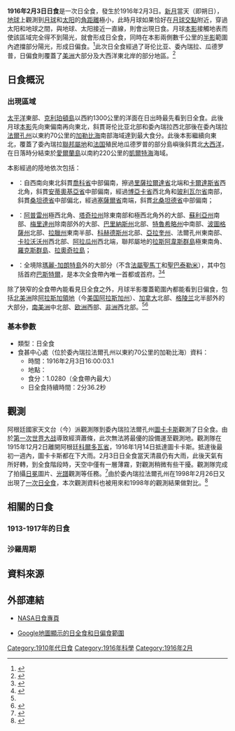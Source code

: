 {{noteTA
|1=zh-cn:玻利瓦尔; zh-tw:玻利瓦
}}
{{Infobox Solar eclipse
| Year        = 1916
| Month       = 2
| Day         = 3
| Type        = 日全食
| Image       = SE1916Feb03T.png
| Image size  = 200px
| Image intro = 1916年2月3日日全食路徑圖
  <!--   日食資料   -->
| Gamma       = 0.4987
| Mag         = 1.0280
| Saros       = 139
| Saros total = 71
| Saros seq   = 24
  <!--     食甚     -->
| Duration    = 2分36.2秒
| Location    = [[委內瑞拉|委內瑞拉]][[法爾孔州|法爾孔州]]以東約70公里的[[加勒比海|加勒比海]]
| Coords      = {{coord|11|7.5|N|67|39.6|W}}
| Width       = 108.4公里
  <!--   開始時間   -->
| Partial     = 
| Start type  = 
| Centre      = 
| Greatest    = 16:00:03.1
  <!--     倒數     -->
| hour        = 16
| minute      = 0
| second      = 3.1
| Duration_s  = 
}}
'''1916年2月3日日食'''是一次日全食，發生於1916年2月3日。[[新月|新月]]當天（即朔日），[[地球|地球]]上觀測到[[月球|月球]]和[[太阳|太阳]]的[[角距離|角距離]]極小，此時月球如果恰好在[[月球交點|月球交點]]附近，穿過太阳和地球之間，與地球、太阳接近一直線，則會出現日食。月球[[本影|本影]]接觸地表而使該區域完全得不到陽光，就會形成日全食，同時在本影兩側數千公里的[[半影|半影]]範圍內遮擋部分陽光，形成日偏食。<ref name="astron">{{cite web|author=樊忠玉|title=日（月）食|url=http://www.astron.ac.cn/bencandy-51-1630-1.htm|publisher=中国天文科普网|accessdate=2016-04-02|archive-date=2014-09-17|archive-url=https://web.archive.org/web/20140917080048/http://www.astron.ac.cn/bencandy-51-1630-1.htm|dead-url=no}}</ref>此次日全食經過了哥伦比亚、委內瑞拉、瓜德罗普，日偏食則覆蓋了[[美洲|美洲]]大部分及大西洋東北岸的部分地區。<ref name="NASAGIF">{{cite web|author=Fred Espenak|title=Total Solar Eclipse of 1910 May 09|url=http://eclipse.gsfc.nasa.gov/SEplot/SEplot1901/SE1916Feb03T.GIF|publisher=NASA Eclipse Web Site|accessdate=2016-04-02|archive-date=2020-10-20|archive-url=https://web.archive.org/web/20201020145605/https://eclipse.gsfc.nasa.gov/SEplot/SEplot1901/SE1916Feb03T.GIF|dead-url=no}}{{en}}</ref>

== 日食概況 ==
=== 出現區域 ===
[[太平洋|太平洋]]東部、[[克利珀頓島|克利珀頓島]]以西約1300公里的洋面在日出時最先看到日全食。此後月球[[本影|本影]]先向東偏南再向東北，斜貫哥伦比亚北部和委內瑞拉西北部後在委內瑞拉[[法爾孔州|法爾孔州]]以東約70公里的[[加勒比海|加勒比海]]南部海域達到最大食分。此後本影繼續向東北，覆蓋了委內瑞拉[[聯邦屬地_(委內瑞拉)|聯邦屬地]]和[[法国|法国]]殖民地瓜德罗普的部分島嶼後斜貫北[[大西洋|大西洋]]，在日落時分結束於[[愛爾蘭島|愛爾蘭島]]以南約220公里的[[凱爾特海|凱爾特海]]海域。

本影經過的陸地依次包括：
*{{COL}}：自西南向東北斜貫[[喬科省|喬科省]]中部偏南，擦過[[里薩拉爾達省|里薩拉爾達省]]北端和[[卡爾達斯省|卡爾達斯省]]西北角，斜貫[[安蒂奧基亞省|安蒂奧基亞省]]中部偏南，經過[[博亞卡省|博亞卡省]]西北角和[[玻利瓦尔省|玻利瓦尔省]]南部，斜貫[[桑坦德省|桑坦德省]]中部偏北，經過[[塞薩爾省|塞薩爾省]]南端，斜貫[[北桑坦德省|北桑坦德省]]中部偏南；
*{{flag|VEN|1905}}：[[阿普雷州|阿普雷州]]極西北角、[[塔奇拉州|塔奇拉州]]除東南部和極西北角外的大部、[[蘇利亞州|蘇利亞州]]南部、[[梅里達州|梅里達州]]除南部外的大部、[[巴里納斯州|巴里納斯州]]北部、[[特魯希略州|特魯希略州]]中南部、[[波圖格薩州|波圖格薩州]]北部、[[拉臘州|拉臘州]]東南半部、[[科赫德斯州|科赫德斯州]]北部、[[亞拉奎州|亞拉奎州]]、法爾孔州東南部、[[卡拉沃沃州|卡拉沃沃州]]西北部、[[阿拉瓜州|阿拉瓜州]]西北端，聯邦屬地的[[拉斯阿韋斯群島|拉斯阿韋斯群島]]極東南角、[[羅克斯群島|羅克斯群島]]、[[拉奧奇拉島|拉奧奇拉島]]；
*{{GLP}}：全境除[[瑪麗-加朗特島|瑪麗-加朗特島]]外的大部分（不含[[法屬聖馬丁|法屬聖馬丁]]和[[聖巴泰勒米|聖巴泰勒米]]），其中包括首府[[巴斯特爾_(瓜德羅普)|巴斯特爾]]，是本次全食帶內唯一首都或首府。<ref>{{cite web|author=Fred Espenak|title=Total Solar Eclipse of 1916 Feb 03 - Google Maps and Solar Eclipse Paths|url=http://eclipse.gsfc.nasa.gov/SEgoogle/SEgoogle1901/SE1916Feb03Tgoogle.html|publisher=NASA Eclipse Web Site|accessdate=2016-04-02|archive-date=2020-10-20|archive-url=https://web.archive.org/web/20201020050812/https://eclipse.gsfc.nasa.gov/SEgoogle/SEgoogle1901/SE1916Feb03Tgoogle.html|dead-url=no}}{{en}}</ref><ref>{{cite web|author=Xavier M. Jubier|title=Eclipse Totale de Soleil du 3 février 1916 - Cartographie Interactive Google (1916 February 3 Total Solar Eclipse - Interactive Google Map)|url=http://xjubier.free.fr/site_pages/solar_eclipses/xSE_GoogleMap3.php?Ecl=+19160203|accessdate=2016-04-02|archive-date=2019-06-09|archive-url=https://web.archive.org/web/20190609104607/http://xjubier.free.fr/site_pages/solar_eclipses/xSE_GoogleMap3.php?Ecl=+19160203|dead-url=no}}{{fr}}{{en}}</ref>

除了狹窄的全食帶內能看見日全食之外，月球半影覆蓋範圍內都能看到日偏食，包括[[北美洲|北美洲]]除[[阿拉斯加領地|阿拉斯加領地]]（今[[美国|美国]][[阿拉斯加州|阿拉斯加州]]）、[[加拿大|加拿大]]北部、[[格陵兰|格陵兰]]北半部外的大部分，[[南美洲|南美洲]]中北部、[[欧洲|欧洲]]西部、[[非洲|非洲]]西北部。<ref name="NASAGIF"/><ref>{{cite web|author=Fred Espenak|title=Catalog of Solar Eclipses (1901 to 2000)|url=http://eclipse.gsfc.nasa.gov/SEcat5/SE1901-2000.html|publisher=NASA Eclipse Web Site|accessdate=2016-04-02|archive-date=2017-12-28|archive-url=https://web.archive.org/web/20171228100215/https://eclipse.gsfc.nasa.gov/SEcat5/SE1901-2000.html|dead-url=no}}{{en}}</ref>

=== 基本參數 ===
{{NoteUTC}}
* 類型：日全食
* 食甚中心處（位於委內瑞拉法爾孔州以東約70公里的加勒比海）資料：
** 時間：1916年2月3日16:00:03.1
** 地點：{{coord|11|7.5|N|67|39.6|W}}
** 食分：1.0280（全食帶內最大）
** 日全食持續時間：2分36.2秒

== 觀測 ==
阿根廷國家天文台（今{{link-es|科爾多瓦天文台|Observatorio Astronómico de Córdoba}}）派觀測隊到委內瑞拉法爾孔州[[圖卡卡斯|圖卡卡斯]]觀測了日全食。由於[[第一次世界大战|第一次世界大战]]導致經濟蕭條，此次無法將最優的設備運至觀測地。觀測隊在1915年12月2日離開阿根廷[[科爾多瓦省_(阿根廷)|科爾多瓦省]]，1916年1月14日抵達圖卡卡斯。抵達後最初一週內，圖卡卡斯都在下大雨。2月3日日全食當天清晨仍有大雨，此後天氣有所好轉，到全食階段時，天空中僅有一層薄霧，對觀測稍微有些干擾。觀測隊完成了拍攝[[日冕|日冕]]圖片、[[光學頻譜|光譜]]觀測等任務。<ref>{{cite journal|author=C. D. Perrine|title=THE TOTAL SOLAR ECLIPSE OF FEBRUARY 3, 1916|journal=Publications of the Astronomical Society of the Pacific|url=http://www.jstor.org/stable/40691968|volume=28|number=166|date=1916-12|pages=247-252|accessdate=2016-04-02|archive-date=2019-08-28|archive-url=https://web.archive.org/web/20190828202322/https://www.jstor.org/stable/40691968|dead-url=no}}{{en}}</ref>由於委內瑞拉法爾孔州在1998年2月26日又出現了[[1998年2月26日日食|一次日全食]]，本次觀測資料也被用來和1998年的觀測結果做對比。<ref>{{cite journal|author=Marcos A. Peñaloza-Murillo|title=Optical Response of the Atmosphere during the Caribbean Total Solar Eclipses of 26 February 1998 and of 3 February 1916 at Falcón State, Venezuela|journal=Earth, Moon and Planets|url=http://download.springer.com/static/pdf/285/art%253A10.1023%252FA%253A1022417600232.pdf?originUrl=http%3A%2F%2Flink.springer.com%2Farticle%2F10.1023%2FA%3A1022417600232&token2=exp=1459602047~acl=%2Fstatic%2Fpdf%2F285%2Fart%25253A10.1023%25252FA%25253A1022417600232.pdf%3ForiginUrl%3Dhttp%253A%252F%252Flink.springer.com%252Farticle%252F10.1023%252FA%253A1022417600232*~hmac=06858021afcbe3a482e976813d0d1c42f2f77d14ff926f41d8ec307df5469d10|volume=91|pages=125-159|year=2002|accessdate=2016-04-02}}{{dead link|date=2018年5月 |bot=InternetArchiveBot |fix-attempted=yes }}{{en}}</ref>

== 相關的日食 ==
=== 1913-1917年的日食 ===
{{Solar eclipse set 1913-1917}}

=== 沙羅周期 ===
{{Solar Saros series 139}}

== 資料來源 ==
{{reflist}}

== 外部連結 ==
{{日食主題}}
* [http://eclipse.gsfc.nasa.gov/solar.html NASA日食專頁]{{Wayback|url=http://eclipse.gsfc.nasa.gov/solar.html |date=20190108200537 }}{{en}}
{{Solar eclipse NASA reference|1901/SE1916Feb03T}}
* [http://xjubier.free.fr/site_pages/solar_eclipses/xSE_GoogleMap3.php?Ecl=+19160203 Google地圖顯示的日全食和日偏食範圍]{{Wayback|url=http://xjubier.free.fr/site_pages/solar_eclipses/xSE_GoogleMap3.php?Ecl=+19160203 |date=20190609104607 }}{{fr}}{{en}}

{{Solar eclipses
|nature=日全食
|previous=[[1915年8月10日日食|1915年8月10日日食]]|natureprevious=日環食
|previoussamenature=[[1914年8月21日日食|1914年8月21日日食]]
|next=[[1916年7月30日日食|1916年7月30日日食]]|naturenext=日環食
|nextsamenature=[[1918年6月8日日食|1918年6月8日日食]]
}}
{{日食}}

[[Category:1910年代日食|Category:1910年代日食]]
[[Category:1916年科學|Category:1916年科學]]
[[Category:1916年2月|Category:1916年2月]]